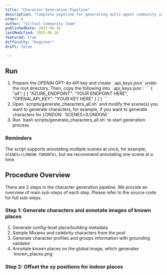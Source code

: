 ```yaml
---
title: "Character Generation Pipeline"
description: "Complete pipeline for generating multi-agent community in the scene"
order: 4
author: "Virtual Community Team"
publishedDate: 2025-06-16
lastModified: 2025-06-16
featured: true
difficulty: "beginner"
draft: false

---
```


## Run

<ol class="list-decimal ml-6">
  <li>
  Prepare the OPENAI GPT-4o API key and create `.api_keys.json` under the root directory. Then, copy the following into `.api_keys.json`:
  ```
  {
    "all": [
      {
          "AZURE_ENDPOINT": "YOUR ENDPOINT HERE",
          "OPENAI_API_KEY": "YOUR KEY HERE"
      }
    ]
  }
  ```
  </li>
  <li>Open `scripts/generate_characters_all.sh` and modify the scene(s) you want to generate characters, for example, if you want to generate characters for LONDON:
`SCENES=(LONDON)`</li>
  <li>Run `bash scripts/generate_characters_all.sh` to start generation process</li>
</ol>

### Reminders

The script supports annotating multiple scenes at once, for example, `SCENES=(LONDON TORONTO)`, but we recommend annotating one scene at a time.

## Procedure Overview

There are 2 steps in the character generation pipeline. We provide an overview of main sub-steps of each step. Please refer to the source code for full sub-steps.

### Step 1: Generate characters and annotate images of known places
<ol class="list-decimal ml-6">
  <li>Generate config-level place/building metadata</li>
  <li>Sample Mixamo and celebrity characters from the pool</li>
  <li>Generate character profiles and groups information with grounding validator</li>
  <li>Annotate known places on the global image, which generates `known_places.png`</li>
</ol>

### Step 2: Offset the xy positions for indoor places